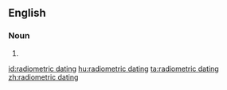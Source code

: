 ==English==

===Noun===
{{en-noun|sg=[[radiometric]] [[dating]]}}

# {{alternative form of|radioactive dating}}

[[id:radiometric dating]]
[[hu:radiometric dating]]
[[ta:radiometric dating]]
[[zh:radiometric dating]]
